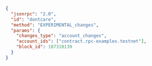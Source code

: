 ```json
{
  "jsonrpc": "2.0",
  "id": "dontcare",
  "method": "EXPERIMENTAL_changes",
  "params": {
    "changes_type": "account_changes",
    "account_ids": ["contract.rpc-examples.testnet"],
    "block_id": 187310139
  }
}
```
